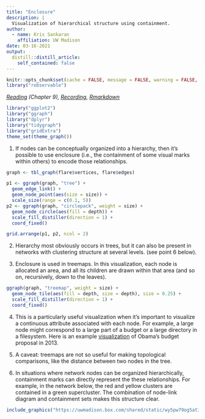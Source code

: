 ```yaml
---
title: "Enclosure"
description: |
  Visualization of hierarchical structure using containment.
author:
  - name: Kris Sankaran
    affiliation: UW Madison
date: 03-16-2021
output:
  distill::distill_article:
    self_contained: false
---
```


```r
knitr::opts_chunk$set(cache = FALSE, message = FALSE, warning = FALSE, echo = TRUE)
library("robservable")
```

_[Reading](https://search.library.wisc.edu/catalog/9911196629502121) (Chapter 9), [Recording](https://mediaspace.wisc.edu/media/Week%208%20%5B4%5D%20Enclosure/1_mfuwwoh6), [Rmarkdown](https://raw.githubusercontent.com/krisrs1128/stat479/master/_posts/2021-03-06-week8-3/week8-3.Rmd)_

```r
library("ggplot2")
library("ggraph")
library("dplyr")
library("tidygraph")
library("gridExtra")
theme_set(theme_graph())
```

1. If nodes can be conceptually organized into a hierarchy, then it’s possible
to use enclosure (i.e., the containment of some visual marks within others) to
encode those relationships.

```r
graph <- tbl_graph(flare$vertices, flare$edges)

p1 <- ggraph(graph, "tree") +
  geom_edge_link() +
  geom_node_point(aes(size = size)) +
  scale_size(range = c(0.1, 5))
p2 <- ggraph(graph, "circlepack", weight = size) +
  geom_node_circle(aes(fill = depth)) +
  scale_fill_distiller(direction = 1) +
  coord_fixed()

grid.arrange(p1, p2, ncol = 2)
```

2. Hierarchy most obviously occurs in trees, but it can also be present in
networks with clustering structure at several levels. (see point 6 below).

3. Enclosure is used in treemaps. In this visualization, each node is allocated
an area, and all its children are drawn within that area (and so on,
recursively, down to the leaves).

```r
ggraph(graph, "treemap", weight = size) +
  geom_node_tile(aes(fill = depth, size = depth), size = 0.25) +
  scale_fill_distiller(direction = 1) +
  coord_fixed()
```

4. This is a particularly useful visualization when it’s important to visualize
a continuous attribute associated with each node. For example, a large node
might correspond to a large part of a budget or a large directory in a
filesystem. Here is an example
[visualization](https://archive.nytimes.com/www.nytimes.com/interactive/2012/02/13/us/politics/2013-budget-proposal-graphic.html)
of Obama's budget proposal in 2013.

5. A caveat: treemaps are not so useful for making topological comparisons, like
the distance between two nodes in the tree.

6. In situations where network nodes can be organized hierarchically,
containment marks can directly represent the these relationships. For example,
in the network below, the red and yellow clusters are contained in a green
supercluster. The combination of node-link diagram and containment sets makes
this structure clear.

```r
include_graphics("https://uwmadison.box.com/shared/static/wy5pw79og5at35rncgn4ep2uuzawoduc.png")
```